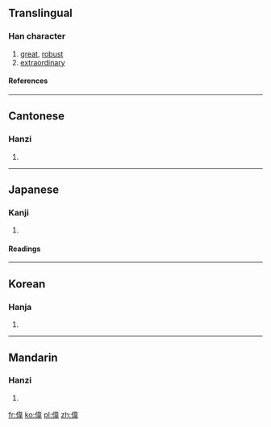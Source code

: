 {{see|伟}}

==Translingual==
===Han character===
{{Han char|rn=9|rad=人|as=09|sn=11|four=2425<sub>6</sub>|canj=人木一手 (ODMQ)}}
# [[great]], [[robust]]
# [[extraordinary]]
====References====
{{Han ref|kx=0110.050|dkj=00837|dj=0234.020|hdz=10198.040|uh=5049|ud=20553|bh=B0B6|bd=45238}}
----
==Cantonese==
===Hanzi===
{{yue-hanzi|jyut=|y=wai5}}
# {{defn|Cantonese}}
----
==Japanese==
===Kanji===
{{ja-kanji|grade=c|rs=人09}}
# {{defn|Japanese}} 
====Readings====
{{ja-readings|on=[[い]] (i)|kun=[[えらい]] (erai)}}
----
==Korean==
===Hanja===
{{ko-hanja|hangeul=위|rv=wi|mr=wi}}
# {{defn|Korean}}
----
==Mandarin==
===Hanzi===
{{cmn-hanzi|sim=伟|pin=[[jǔ]] ([[ju3]]), [[wěi]] ([[wei3]])|wg=chü<sup>3</sup>, wei<sup>3</sup>}}
# {{defn|Mandarin}}

[[fr:偉]]
[[ko:偉]]
[[pl:偉]]
[[zh:偉]]